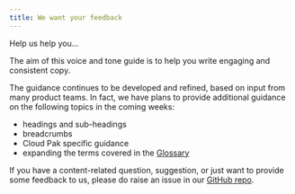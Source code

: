 ```yaml
---
title: We want your feedback
---
```


<PageDescription>

Help us help you...

</PageDescription>

The aim of this voice and tone guide is to help you write engaging and consistent copy.

The guidance continues to be developed and refined, based on input from many product teams. In fact, 
we have plans to provide additional guidance on the following topics in the coming weeks: 
- headings and sub-headings
- breadcrumbs
- Cloud Pak specific guidance
- expanding the terms covered in the [Glossary](glossary)

If you have a content-related question, suggestion, or just want to provide some feedback to us, 
please do raise an issue in our 
[GitHub repo](https://github.ibm.com/CDAI-design/CDAI-design-website/issues).